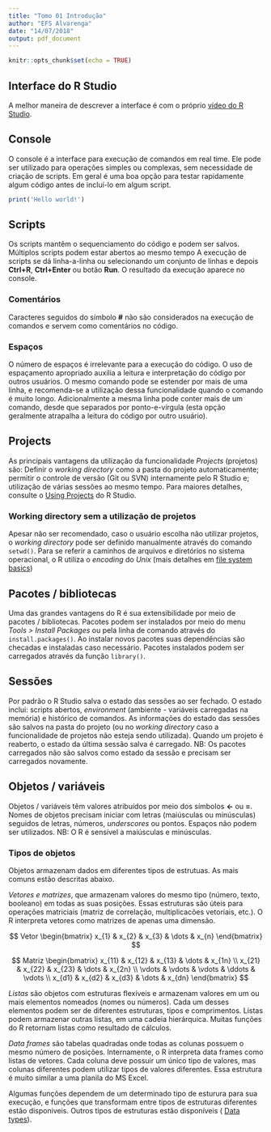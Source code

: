 ```yaml
---
title: "Tomo 01 Introdução"
author: "EFS Alvarenga"
date: "14/07/2018"
output: pdf_document
---
```


```r
knitr::opts_chunk$set(echo = TRUE)
```

## Interface do R Studio

A melhor maneira de descrever a interface é com o próprio [vídeo do R Studio](https://vimeo.com/97166163).


## Console

O console é a interface para execução de comandos em real time.
Ele pode ser utilizado para operações simples ou complexas, sem necessidade de criação de scripts.
Em geral é uma boa opção para testar rapidamente algum código antes de incluí-lo em algum script.

```r
print('Hello world!')
```


## Scripts

Os scripts mantêm o sequenciamento do código e podem ser salvos.
Múltiplos scripts podem estar abertos ao mesmo tempo
A execução de scripts se dá linha-a-linha ou selecionando um conjunto de linhas e depois **Ctrl+R**, **Ctrl+Enter** ou botão **Run**.
O resultado da execução aparece no console.

### Comentários

Caracteres seguidos do símbolo **#** não são considerados na execução de comandos e servem como comentários no código.

### Espaços

O número de espaços é irrelevante para a execução do código.
O uso de espaçamento apropriado auxilia a leitura e interpretação do código por outros usuários.
O mesmo comando pode se estender por mais de uma linha, e recomenda-se a utilização dessa funcionalidade quando o comando é muito longo.
Adicionalmente a mesma linha pode conter mais de um comando, desde que separados por ponto-e-vírgula (esta opção geralmente atrapalha a leitura do código por outro usuário).

## Projects

As principais vantagens da utilização da funcionalidade _Projects_ (projetos) são:
Definir o _working directory_ como a pasta do projeto automaticamente;
permitir o controle de versão (Git ou SVN) internamente pelo R Studio e;
utilização de várias sessões ao mesmo tempo.
Para maiores detalhes, consulte o [Using Projects](https://support.rstudio.com/hc/en-us/articles/200526207-Using-Projects) do R Studio.

### Working directory sem a utilização de projetos
Apesar não ser recomendado, caso o usuário escolha não utilizar projetos, o _working directory_ pode ser definido manualmente através do comando `setwd()`.
Para se referir a caminhos de arquivos e diretórios no sistema operacional, o R utiliza o _encoding_ do *Unix* (mais detalhes em [file system basics](http://www.osdata.com/programming/shell/filesystembasics.html))


## Pacotes / bibliotecas

Uma das grandes vantagens do R é sua extensibilidade por meio de pacotes / bibliotecas.
Pacotes podem ser instalados por meio do menu _Tools > Install Packages_ ou pela linha de comando através do `install.packages()`.
Ao instalar novos pacotes suas dependências são checadas e instaladas caso necessário.
Pacotes instalados podem ser carregados através da função `library()`. 


## Sessões

Por padrão o R Studio salva o estado das sessões ao ser fechado. O estado inclui: scripts abertos, _environment_ (ambiente - variáveis carregadas na memória) e histórico de comandos.
As informações do estado das sessões são salvos na pasta do projeto (ou no _working directory_ caso a funcionalidade de projetos não esteja sendo utilizada).
Quando um projeto é reaberto, o estado da última sessão salva é carregado.
NB: Os pacotes carregados não são salvos como estado da sessão e precisam ser carregados novamente.


## Objetos / variáveis

Objetos / variáveis têm valores atribuídos por meio dos símbolos **<-** ou **=**.
Nomes de objetos precisam iniciar com letras (maiúsculas ou minúsculas) seguidos de letras, números, _underscores_ ou pontos.
Espaços não podem ser utilizados.
NB: O R é sensível a maiúsculas e minúsculas.

### Tipos de objetos

Objetos armazenam dados em diferentes tipos de estrutuas.
As mais comuns estão descritas abaixo.

*Vetores e matrizes*, que armazenam valores do mesmo tipo (número, texto, booleano) em todas as suas posições.
Essas estruturas são úteis para operações matriciais (matriz de correlação, multiplicacões vetoriais, etc.).
O R interpreta vetores como matrizes de apenas uma dimensão.

$$
Vetor
\begin{bmatrix}
    x_{1} & x_{2} & x_{3} & \dots  & x_{n}
\end{bmatrix}
$$

$$
Matriz
\begin{bmatrix}
    x_{11} & x_{12} & x_{13} & \dots  & x_{1n} \\
    x_{21} & x_{22} & x_{23} & \dots  & x_{2n} \\
    \vdots & \vdots & \vdots & \ddots & \vdots \\
    x_{d1} & x_{d2} & x_{d3} & \dots  & x_{dn}
\end{bmatrix}
$$

*Listas* são objetos com estruturas flexíveis e armazenam valores em um ou mais elementos nomeados (nomes ou números).
Cada um desses elementos podem ser de diferentes estruturas, tipos e comprimentos.
Listas podem armazenar outras listas, em uma cadeia hierárquica.
Muitas funções do R retornam listas como resultado de cálculos.

*Data frames* são tabelas quadradas onde todas as colunas possuem o mesmo número de posições.
Internamente, o R interpreta data frames como listas de vetores.
Cada coluna deve possuir um único tipo de valores, mas colunas diferentes podem utilizar tipos de valores diferentes.
Essa estrutura é muito similar a uma planila do MS Excel.

Algumas funções dependem de um determinado tipo de esturura para sua execução, e funções que transformam entre tipos de estruturas diferentes estão disponiveis.
Outros tipos de estruturas estão disponíveis ( [Data types](https://www.statmethods.net/input/datatypes.html)).
